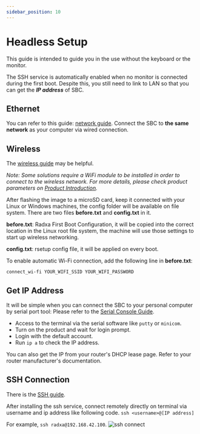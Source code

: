 ```yaml
---
sidebar_position: 10
---
```


# Headless Setup

This guide is intended to guide you in the use without the keyboard or the monitor.

The SSH service is automatically enabled when no monitor is connected during the first boot. Despite this, you still need to link to LAN so that you can get the **_IP address_** of SBC.

## Ethernet

You can refer to this guide: [network guide](/radxa-os/config/network.md).
Connect the SBC to **the same network** as your computer via wired connection.

## Wireless

The [wireless guide](/radxa-os/config/network.md) may be helpful.

_Note: Some solutions require a WiFi module to be installed in order to connect to the wireless network. For more details, please check product parameters on [Product Introduction](https://radxa.com/products)._

After flashing the image to a microSD card, keep it connected with your Linux or Windows machines, the config folder will be available on file system. There are two files **before.txt** and **config.txt** in it.

**before.txt**: Radxa First Boot Configuration, it will be copied into the correct location in the Linux root file system, the machine will use those settings to start up wireless networking.

**config.txt**: rsetup config file, it will be applied on every boot.

To enable automatic Wi-Fi connection, add the following line in **before.txt**:

```
connect_wi-fi YOUR_WIFI_SSID YOUR_WIFI_PASSWORD
```

## Get IP Address

It will be simple when you can connect the SBC to your personal computer by serial port tool:
Please refer to the [Serial Console Guide](https://wiki.radxa.com/Rock5/dev/serial-console).

- Access to the terminal via the serial software like `putty` or `minicom`.
- Turn on the product and wait for login prompt.
- Login with the default account.
- Run `ip a` to check the IP address.

You can also get the IP from your router's DHCP lease page. Refer to your router manufacturer's documentation.

## SSH Connection

There is the [SSH guide](remote-login).

After installing the ssh service, connect remotely directly on terminal via username and ip address like following code.
`ssh <username>@[IP address]`

For example, `ssh radxa@192.168.42.100`.
![ssh connect](/img/configuration/ssh-connect.webp)
